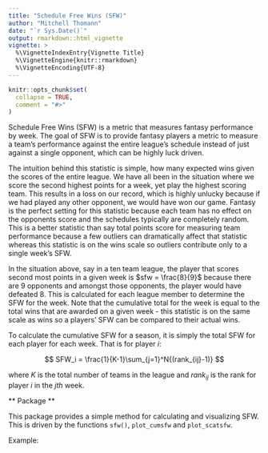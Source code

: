 ```yaml
---
title: "Schedule Free Wins (SFW)"
author: "Mitchell Thomann"
date: "`r Sys.Date()`"
output: rmarkdown::html_vignette
vignette: >
  %\VignetteIndexEntry{Vignette Title}
  %\VignetteEngine{knitr::rmarkdown}
  %\VignetteEncoding{UTF-8}
---
```


```r
knitr::opts_chunk$set(
  collapse = TRUE,
  comment = "#>"
)
```

Schedule Free Wins (SFW) is a metric that measures fantasy performance by week.  The goal of SFW is to provide fantasy players a metric to measure a team's performance against the entire league's schedule instead of just against a single opponent, which can be highly luck driven.  

The intuition behind this statistic is simple, how many expected wins given the scores of the entire league.  We have all been in the situation where we score the second highest points for a week, yet play the highest scoring team.  This results in a loss on our record, which is highly unlucky because if we had played any other opponent, we would have won our game.  Fantasy is the perfect setting for this statistic because each team has no effect on the opponents score and the schedules typically are completely random.  This is a better statistic than say total points score for measuring team performance because a few outliers can dramatically affect that statistic whereas this statistic is on the wins scale so outliers contribute only to a single week's SFW.

In the situation above, say in a ten team league, the player that scores second most points in a given week is $sfw = \frac{8}{9}$ because there are $9$ opponents and amongst those opponents, the player would have defeated $8$.  This is calculated for each league member to determine the SFW for the week.  Note that the cumulative total for the week is equal to the total wins that are awarded on a given week - this statistic is on the same scale as wins so a players' SFW can be compared to their actual wins.  

To calculate the cumulative SFW for a season, it is simply the total SFW for each player for each week.  That is for player $i$:

$$
SFW_i = \frac{1}{K-1}\sum_{j=1}^N{(rank_{ij}-1)}
$$

where $K$ is the total number of teams in the league and $rank_{ij}$ is the rank for player $i$ in the $jth$ week.

** Package **

This package provides a simple method for calculating and visualizing SFW.  This is driven by the functions `sfw()`, `plot_cumsfw` and `plot_scatsfw`.  

Example:

```

```
